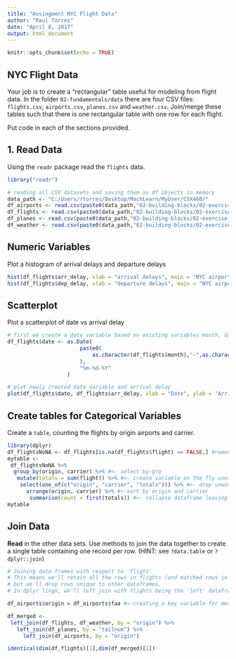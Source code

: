 ---
title: "Assingment NYC Flight Data"
author: "Raul Torres"
date: "April 8, 2017"
output: html_document
---

```{r setup, include=FALSE}
knitr::opts_chunk$set(echo = TRUE)
```

## NYC Flight Data

Your job is to create a "rectangular" table useful for modeling from flight data. 
In the folder `02-fundamentals/data` there are four CSV files: `flights.csv`, 
`airports.csv`, `planes.csv` and `weather.csv`.  Join/merge these tables such 
that there is one rectangular table with one row for each flight. 


Put code in each of the sections provided.

## 1. Read Data

Using the `readr` package read the `flights` data.

```{r}
library("readr")

# reading all CSV datasets and saving them as df objects in memory
data_path <- "C:/Users/rtorres/Desktop/MachLearn/MyUser/CSX460/"
df_airports <- read.csv(paste0(data_path,"02-building-blocks/02-exercise-nycflights/data/airports.csv"))
df_flights <- read.csv(paste0(data_path,"02-building-blocks/02-exercise-nycflights/data/flights.csv"))
df_planes <- read.csv(paste0(data_path,"02-building-blocks/02-exercise-nycflights/data/planes.csv"))
df_weather <- read.csv(paste0(data_path,"02-building-blocks/02-exercise-nycflights/data/weather.csv"))

```

## Numeric Variables  

Plot a histogram of arrival delays and departure delays 

```{r}
hist(df_flights$arr_delay, xlab = "arrival delays", main = "NYC airport arrival delays")
hist(df_flights$dep_delay, xlab = "departure delays", main = "NYC airport departure delays")
```

## Scatterplot

Plot a scatterplot of date vs arrival delay 

```{r}

# first we create a date variable based on existing variables month, day, and year
df_flights$date <- as.Date(
                       paste0(
                           as.character(df_flights$month),"-",as.character(df_flights$day),"-",as.character(df_flights$year)
                       ),
                       "%m-%d-%Y"
                   )

# plot newly created date variable and arrival delay
plot(df_flights$date, df_flights$arr_delay, xlab = "Date", ylab = "Arrival delay")
```



## Create tables for Categorical Variables

Create a `table`, counting the flights by origin airports and carrier.

```{r}
library(dplyr)
df_flightsNoNA <- df_flights[is.na(df_flights$flight) == FALSE,] #remove missing values in variable flights
mytable <-
 df_flightsNoNA %>% 
  group_by(origin, carrier) %>% #<- select by-grp
   mutate(totals = sum(flight)) %>% #<- create variable on the fly containing the sum of by-grp
    select(one_of(c("origin", "carrier", "totals"))) %>% #<- drop unwanted variables
      arrange(origin, carrier) %>% #<-sort by origin and carrier
       summarise(count = first(totals)) #<- collapse dataframe leaving the first value of by-grp
mytable

```


## Join Data

**Read** in the other data sets. Use methods to join the data together to create a single table containing one record per row.  (HINT: see `?data.table` or `?dplyr::join`)

```{r}
# Joining data frames with respect to 'fligts'
# This means we'll retain all the rows in flights (and matched rows in other dataframes),
# but we'll drop rows unique to other dataframes. 
# In dplyr lingo, we'll left_join with flights being the 'left' dataframe

df_airports$origin = df_airports$faa #<-creating a key variable for merging with flights

df_merged <- 
 left_join(df_flights, df_weather, by = "origin") %>%
   left_join(df_planes, by = "tailnum") %>%
     left_join(df_airports, by = "origin")

identical(dim(df_flights)[1],dim(df_merged)[1])


```




